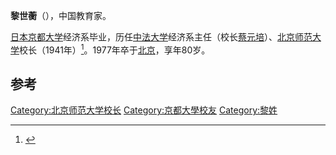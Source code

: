 '''黎世蘅'''（{{bd|1897年||1977年}}），中国教育家。

[[日本|日本]][[京都大学|京都大学]]经济系毕业，历任[[中法大学|中法大学]]经济系主任（校长[[蔡元培|蔡元培]]）、[[北京师范大学|北京师范大学]]校长（1941年）<ref>{{cite news|title=三、日伪时期北京师范学院—北京师范大学（1938—1945）|url=http://archives.bnu.edu.cn/introduce02.htm|accessdate=2014-02-28|newspaper=北京师范大学档案馆|archive-date=2014-03-05|archive-url=https://web.archive.org/web/20140305215441/http://archives.bnu.edu.cn/introduce02.htm|dead-url=yes}}</ref>。1977年卒于[[北京|北京]]，享年80岁。 

==参考==
{{reflist}}
{{DEFAULTSORT:Li}}
[[Category:北京师范大学校长|Category:北京师范大学校长]]
[[Category:京都大學校友|Category:京都大學校友]]
[[Category:黎姓|Category:黎姓]]